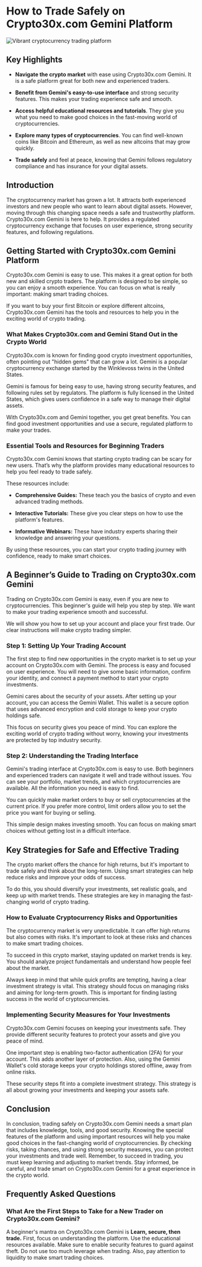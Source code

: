 # How to Trade Safely on Crypto30x.com Gemini Platform

![Vibrant cryptocurrency trading platform](<https://storage.googleapis.com/scalenut-prod-article-images/6329230c938002-845b-4483-8a0a-27e33e37966a.png>)

## Key Highlights

- **Navigate the crypto market** with ease using Crypto30x.com Gemini. It is a safe platform great for both new and experienced traders.

- **Benefit from Gemini's easy-to-use interface** and strong security features. This makes your trading experience safe and smooth.

- **Access helpful educational resources and tutorials**. They give you what you need to make good choices in the fast-moving world of cryptocurrencies.

- **Explore many types of cryptocurrencies**. You can find well-known coins like Bitcoin and Ethereum, as well as new altcoins that may grow quickly.

- **Trade safely** and feel at peace, knowing that Gemini follows regulatory compliance and has insurance for your digital assets.

## Introduction

The cryptocurrency market has grown a lot. It attracts both experienced investors and new people who want to learn about digital assets. However, moving through this changing space needs a safe and trustworthy platform. Crypto30x.com Gemini is here to help. It provides a regulated cryptocurrency exchange that focuses on user experience, strong security features, and following regulations.

## Getting Started with Crypto30x.com Gemini Platform

Crypto30x.com Gemini is easy to use. This makes it a great option for both new and skilled crypto traders. The platform is designed to be simple, so you can enjoy a smooth experience. You can focus on what is really important: making smart trading choices.

If you want to buy your first Bitcoin or explore different altcoins, Crypto30x.com Gemini has the tools and resources to help you in the exciting world of crypto trading.

### What Makes Crypto30x.com and Gemini Stand Out in the Crypto World

Crypto30x.com is known for finding good crypto investment opportunities, often pointing out "hidden gems" that can grow a lot. Gemini is a popular cryptocurrency exchange started by the Winklevoss twins in the United States.

Gemini is famous for being easy to use, having strong security features, and following rules set by regulators. The platform is fully licensed in the United States, which gives users confidence in a safe way to manage their digital assets.

With Crypto30x.com and Gemini together, you get great benefits. You can find good investment opportunities and use a secure, regulated platform to make your trades.

### Essential Tools and Resources for Beginning Traders

Crypto30x.com Gemini knows that starting crypto trading can be scary for new users. That’s why the platform provides many educational resources to help you feel ready to trade safely.

These resources include:

- **Comprehensive Guides:** These teach you the basics of crypto and even advanced trading methods.

- **Interactive Tutorials:** These give you clear steps on how to use the platform's features.

- **Informative Webinars:** These have industry experts sharing their knowledge and answering your questions.

By using these resources, you can start your crypto trading journey with confidence, ready to make smart choices.

## A Beginner’s Guide to Trading on Crypto30x.com Gemini

Trading on Crypto30x.com Gemini is easy, even if you are new to cryptocurrencies. This beginner's guide will help you step by step. We want to make your trading experience smooth and successful.

We will show you how to set up your account and place your first trade. Our clear instructions will make crypto trading simpler.

### Step 1: Setting Up Your Trading Account

The first step to find new opportunities in the crypto market is to set up your account on Crypto30x.com with Gemini. The process is easy and focused on user experience. You will need to give some basic information, confirm your identity, and connect a payment method to start your crypto investments.

Gemini cares about the security of your assets. After setting up your account, you can access the Gemini Wallet. This wallet is a secure option that uses advanced encryption and cold storage to keep your crypto holdings safe.

This focus on security gives you peace of mind. You can explore the exciting world of crypto trading without worry, knowing your investments are protected by top industry security.

### Step 2: Understanding the Trading Interface

Gemini's trading interface at Crypto30x.com is easy to use. Both beginners and experienced traders can navigate it well and trade without issues. You can see your portfolio, market trends, and which cryptocurrencies are available. All the information you need is easy to find.

You can quickly make market orders to buy or sell cryptocurrencies at the current price. If you prefer more control, limit orders allow you to set the price you want for buying or selling.

This simple design makes investing smooth. You can focus on making smart choices without getting lost in a difficult interface.

## Key Strategies for Safe and Effective Trading

The crypto market offers the chance for high returns, but it's important to trade safely and think about the long-term. Using smart strategies can help reduce risks and improve your odds of success.

To do this, you should diversify your investments, set realistic goals, and keep up with market trends. These strategies are key in managing the fast-changing world of crypto trading.

### How to Evaluate Cryptocurrency Risks and Opportunities

The cryptocurrency market is very unpredictable. It can offer high returns but also comes with risks. It's important to look at these risks and chances to make smart trading choices.

To succeed in this crypto market, staying updated on market trends is key. You should analyze project fundamentals and understand how people feel about the market.

Always keep in mind that while quick profits are tempting, having a clear investment strategy is vital. This strategy should focus on managing risks and aiming for long-term growth. This is important for finding lasting success in the world of cryptocurrencies.

### Implementing Security Measures for Your Investments

Crypto30x.com Gemini focuses on keeping your investments safe. They provide different security features to protect your assets and give you peace of mind.

One important step is enabling two-factor authentication (2FA) for your account. This adds another layer of protection. Also, using the Gemini Wallet's cold storage keeps your crypto holdings stored offline, away from online risks.

These security steps fit into a complete investment strategy. This strategy is all about growing your investments and keeping your assets safe.

## Conclusion

In conclusion, trading safely on Crypto30x.com Gemini needs a smart plan that includes knowledge, tools, and good security. Knowing the special features of the platform and using important resources will help you make good choices in the fast-changing world of cryptocurrencies. By checking risks, taking chances, and using strong security measures, you can protect your investments and trade well. Remember, to succeed in trading, you must keep learning and adjusting to market trends. Stay informed, be careful, and trade smart on Crypto30x.com Gemini for a great experience in the crypto world.

## Frequently Asked Questions

### What Are the First Steps to Take for a New Trader on Crypto30x.com Gemini?

A beginner's mantra on Crypto30x.com Gemini is **Learn, secure, then trade.** First, focus on understanding the platform. Use the educational resources available. Make sure to enable security features to guard against theft. Do not use too much leverage when trading. Also, pay attention to liquidity to make smart trading choices.

